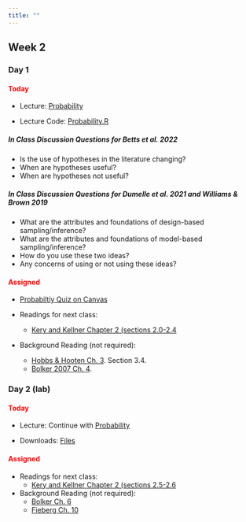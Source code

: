 ```yaml
---
title: ""
---
```


## Week 2

### Day 1

#### [Today]{style="color:red;"}

-   Lecture: <a href="/FW680A4/Probability.qmd">Probability</a>

-   Lecture Code: <a href="/FW680A4/probability.R">Probability.R</a>

##### **In Class Discussion Questions for Betts et al. 2022**

-   Is the use of hypotheses in the literature changing?
-   When are hypotheses useful?
-   When are hypotheses not useful?
  
##### **In Class Discussion Questions for Dumelle et al. 2021 and Williams & Brown 2019**

-   What are the attributes and foundations of design-based sampling/inference?
-   What are the attributes and foundations of model-based sampling/inference?
-   How do you use these two ideas?
-   Any concerns of using or not using these ideas?

#### [Assigned]{style="color:red;"}

- [Probabiltiy Quiz on Canvas](https://colostate.instructure.com/courses/193678/quizzes)

-   Readings for next class: 
    - <a href="/readings/Kery and Kellner Chapter 2.pdf">Kery and Kellner Chapter 2 (sections 2.0-2.4</a>

- Background Reading (not required): 
  - <a href="/readings/HobbsHooten_Ch_3.pdf"> Hobbs & Hooten Ch. 3</a>.  Section 3.4.
  - <a href="/readings/Bolker 2007 Chapter 4.pdf"> Bolker 2007 Ch. 4</a>. 

  
### Day 2 (lab)

#### [Today]{style="color:red;"}

- Lecture: Continue with <a href="/FW680A4/Probability.qmd">Probability</a>

- Downloads: <a href="/classfiles/problab/week2files.zip">Files</a>

#### [Assigned]{style="color:red;"}

-   Readings for next class: 
    - <a href="/readings/Kery and Kellner Chapter 2.pdf">Kery and Kellner Chapter 2 (sections 2.5-2.6</a>


- Background Reading (not required): 
  - [Bolker Ch. 6](/readings/Bolker 2007 Chapter 6.pdf) 
  - [Fieberg Ch. 10](https://statistics4ecologists-v2.netlify.app/mle#probability-to-the-likelihood) 

 
